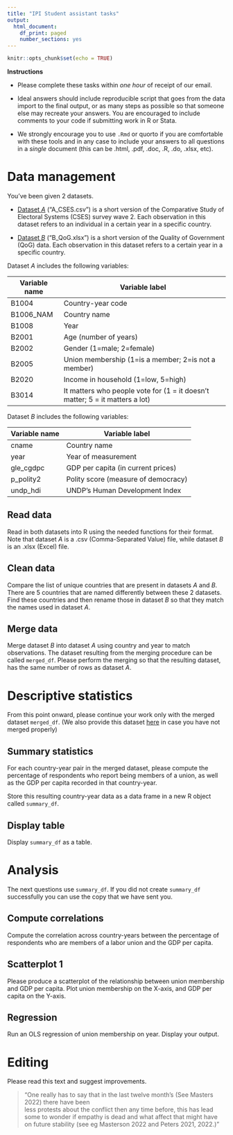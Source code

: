 ```yaml
---
title: "IPI Student assistant tasks"
output:
  html_document:
    df_print: paged
    number_sections: yes
---
```


```r
knitr::opts_chunk$set(echo = TRUE)
```

**Instructions**

- Please complete these tasks within _one hour_ of receipt of our email. 

- Ideal answers  should include reproducible script that goes from the data import to the final output, or as many steps as possible so that someone else may recreate your answers. You are encouraged to include comments to your code if submitting work in R or Stata. 

- We strongly encourage you to use `.Rmd` or quorto if you are comfortable with these tools and in any case to include  your answers to all questions in a _single_ document (this can be .html, .pdf, .doc, .R, .do, .xlsx, etc). 




#  Data management

You've been given 2 datasets.
 
*  [Dataset *A*]("A_CSES.csv") ("A_CSES.csv") is a short version of 
 the Comparative Study of Electoral Systems (CSES) survey wave 2. 
 Each observation in this dataset refers to an individual in a
 certain year in a specific country. 

* [Dataset *B*]("B_QOG.csv") ("B_QoG.xlsx") is a short version of 
 the Quality of Government (QoG) data. 
 Each observation in this dataset refers to a certain year in 
 a specific country. 

Dataset *A* includes the following variables:

| Variable name | Variable label          | 
|--------|-------------------------|
| B1004         |Country-year code |
| B1006_NAM     | Country name|
| B1008         | Year|
| B2001         | Age (number of years) |
| B2002         |Gender (1=male; 2=female) |
| B2005         | Union membership (1=is a member; 2=is not a member)
| B2020         | Income in household (1=low, 5=high)|
| B3014         | It matters who people vote for (1 = it doesn't matter; 5 = it matters a lot)|
 
 
Dataset *B* includes the following variables:
 
| Variable name | Variable label        | 
|---------------|-----------------------|
| cname          | Country name | 
| year           | Year of measurement| 
| gle_cgdpc      | GDP per capita (in current prices)| 
| p_polity2      | Polity score (measure of democracy) | 
| undp_hdi       | UNDP's Human Development Index | 



## Read data

Read in both datasets into R using the needed functions for
     their format. 
     Note that dataset *A* is a .csv (Comma-Separated Value) file, 
     while dataset *B* is an .xlsx (Excel) file.


## Clean data

 Compare the list of unique countries that are present in
     datasets *A* and *B*. 
     There are 5 countries that are named differently between these 2
     datasets. Find these countries and then rename those in dataset
     *B* so that they match the names used in dataset *A*.

## Merge data

Merge dataset *B* into dataset *A* using country and year to match
     observations. The dataset resulting from the merging procedure
     can be called `merged_df`. 
     Please perform the merging so that the resulting dataset, has the same number of rows as dataset *A*. 

#  Descriptive statistics 

 From this point onward, please continue your work only with the merged dataset 
  `merged_df`. (We also provide this dataset [here]("merged.df") in case you have not merged properly)

## Summary statistics

For each country-year pair in the merged dataset, please 
     compute the percentage of respondents who report being 
     members of a union, as well as the GDP per capita recorded
     in that country-year. 
     
Store this resulting country-year data as a data frame in   a new R object called `summary_df`. 

## Display table

Display `summary_df`  as a table.


#  Analysis 

The next questions use `summary_df`. If you did not create `summary_df` successfully you can use the copy that we have sent you. 

## Compute correlations

Compute the correlation across country-years between the percentage of 
     respondents who are members of a labor union and the GDP per
     capita. 


## Scatterplot 1

Please produce a scatterplot of the relationship between union membership and GDP per capita.
Plot union membership on the X-axis, and GDP per capita on the Y-axis.


<!-- ## Scatterplot 2 -->

<!-- Please create a new version of the same scatterplot as above, -->
<!--      but here give a different color to the points if the year of  -->
<!--      the observation is 2004. All other years will have the same  -->
<!--      color on the plot, except the countries that were measured in -->
<!--      2004. -->



## Regression

Run an OLS regression of union membership on year. Display your output.



# Editing 

Please read this text and suggest improvements.

<blockquote>
  "One really has to say that in the last twelve month's (See Masters 2022) there have been  <span style="color: white;">no</span> <br> less protests about the conflict then any time before, this has lead some to wonder if empathy is dead and what affect that might have on future stability (see eg Masterson 2022 and Peters 2021, 2022.)"
</blockquote>

